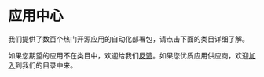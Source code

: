 

# 应用中心

我们提供了数百个热门开源应用的自动化部署包，请点击下面的类目详细了解。

如果您期望的应用不在类目中，欢迎给我们[反馈](../helpdesk)。如果您优质应用供应商，欢迎[加入](https://www.websoft9.com/cn/distribution)到我们的目录中来。

<DocCardList items={useCurrentSidebarCategory().items}/>
